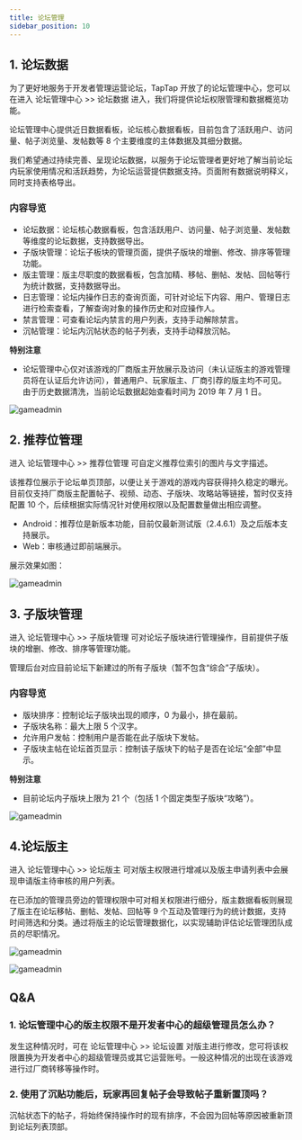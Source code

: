 ```yaml
---
title: 论坛管理
sidebar_position: 10
---
```


## 1. 论坛数据
为了更好地服务于开发者管理运营论坛，TapTap 开放了的论坛管理中心，您可以在进入 <Blue>论坛管理中心</Blue> >> <Blue>论坛数据</Blue> 进入，我们将提供论坛权限管理和数据概览功能。

论坛管理中心提供近日数据看板，论坛核心数据看板，目前包含了活跃用户、访问量、帖子浏览量、发帖数等 8 个主要维度的主体数据及其细分数据。

我们希望通过持续完善、呈现论坛数据，以服务于论坛管理者更好地了解当前论坛内玩家使用情况和活跃趋势，为论坛运营提供数据支持。页面附有数据说明释义，同时支持表格导出。


### 内容导览
- 论坛数据：论坛核心数据看板，包含活跃用户、访问量、帖子浏览量、发帖数等维度的论坛数据，支持数据导出。
- 子版块管理：论坛子板块的管理页面，提供子版块的增删、修改、排序等管理功能。
- 版主管理：版主尽职度的数据看板，包含加精、移帖、删帖、发帖、回帖等行为统计数据，支持数据导出。
- 日志管理：论坛内操作日志的查询页面，可针对论坛下内容、用户、管理日志进行检索查看，了解查询对象的操作历史和对应操作人。
- 禁言管理：可查看论坛内禁言的用户列表，支持手动解除禁言。
- 沉帖管理：论坛内沉帖状态的帖子列表，支持手动释放沉帖。

**特别注意**
- 论坛管理中心仅对该游戏的厂商版主开放展示及访问（未认证版主的游戏管理员将在认证后允许访问），普通用户、玩家版主、厂商引荐的版主均不可见。由于历史数据清洗，当前论坛数据起始查看时间为 2019 年 7 月 1 日。

![gameadmin](/img/论坛数据.png)

## 2. 推荐位管理
进入 <Blue>论坛管理中心</Blue> >> <Blue>推荐位管理</Blue> 可自定义推荐位索引的图片与文字描述。

该推荐位展示于论坛单页顶部，以便让关于游戏的游戏内容获得持久稳定的曝光。目前仅支持厂商版主配置帖子、视频、动态、子版块、攻略站等链接，暂时仅支持配置 10 个，后续根据实际情况针对使用权限以及配置数量做出相应调整。

- Android：推荐位是新版本功能，目前仅最新测试版（2.4.6.1）及之后版本支持展示。
- Web：审核通过即前端展示。

展示效果如图： 

![gameadmin](/img/推荐位管理.jpeg)

## 3. 子版块管理
进入 <Blue>论坛管理中心</Blue> >> <Blue>子版块管理</Blue> 可对论坛子版块进行管理操作，目前提供子版块的增删、修改、排序等管理功能。

管理后台对应目前论坛下新建过的所有子版块（暂不包含“综合”子版块）。

### 内容导览
- 版块排序：控制论坛子版块出现的顺序，0 为最小，排在最前。
- 子版块名称：最大上限 5 个汉字。
- 允许用户发帖：控制用户是否能在此子版块下发帖。
- 子版块主帖在论坛首页显示：控制该子版块下的帖子是否在论坛“全部”中显示。

**特别注意**
- 目前论坛内子版块上限为 21 个（包括 1 个固定类型子版块“攻略”）。

![gameadmin](/img/子版块管理.png)

## 4.论坛版主
进入 <Blue>论坛管理中心</Blue> >> <Blue>论坛版主</Blue>  可对版主权限进行增减以及版主申请列表中会展现申请版主待审核的用户列表。

在已添加的管理员旁边的管理权限中可对相关权限进行细分，版主数据看板则展现了版主在论坛移帖、删帖、发帖、回帖等 9 个互动及管理行为的统计数据，支持时间筛选和分类。通过将版主的论坛管理数据化，以实现辅助评估论坛管理团队成员的尽职情况。

![gameadmin](/img/版主权限管理.png)

![gameadmin](/img/版主数据.png)

## Q&A
### 1. 论坛管理中心的版主权限不是开发者中心的超级管理员怎么办？
发生这种情况时，可在 <Blue>论坛管理中心</Blue> >> <Blue>论坛设置</Blue> 对版主进行修改，您可将该权限置换为开发者中心的超级管理员或其它运营账号。一般这种情况的出现在该游戏进行过厂商转移等操作时。

### 2. 使用了沉贴功能后，玩家再回复帖子会导致帖子重新置顶吗？
沉帖状态下的帖子，将始终保持操作时的现有排序，不会因为回帖等原因被重新顶到论坛列表顶部。

